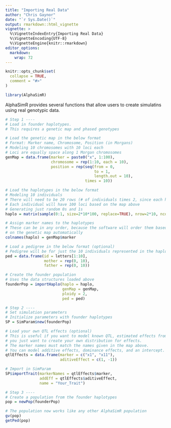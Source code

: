 ---
title: "Importing Real Data"
author: "Chris Gaynor"
date: "`r Sys.Date()`"
output: rmarkdown::html_vignette
vignette: >
  %\VignetteIndexEntry{Importing Real Data}
  %\VignetteEncoding{UTF-8}
  %\VignetteEngine{knitr::rmarkdown}
editor_options: 
  markdown: 
    wrap: 72
---

```{r setup, include = FALSE}
knitr::opts_chunk$set(
  collapse = TRUE,
  comment = "#>"
)

library(AlphaSimR)
```

AlphaSimR provides several functions that allow users to create
simulatins using real genotypic data.

```{r}
# Step 1 ----
# Load in founder haplotypes.
# This requires a genetic map and phased genotypes

# Load the genetic map in the below format
# Format: Marker name, Chromosome, Position (in Morgans) 
# Modeling 10 chromosomes with 10 loci each
# Loci are equally space along 1 Morgan chromosomes
genMap = data.frame(marker = paste0("x", 1:100),
                    chromosome = rep(1:10, each = 10),
                    position = rep(seq(from = 0,
                                       to = 1,
                                       length.out = 10),
                                   times = 10))

# Load the haplotypes in the below format
# Modeling 10 individuals
# There will need to be 20 rows (# of individuals times 2, since each has 2 haplotypes)
# Each individual will have 100 loci based on the map above
# Generating just random 0s and 1s
haplo = matrix(sample(0:1, size=2*10*100, replace=TRUE), nrow=2*10, ncol=100)

# Assign marker names to the haplotypes
# These can be in any order, because the software will order them based 
# on the genetic map automatically
colnames(haplo) = genMap$marker

# Load a pedigree in the below format (optional)
# Pedigree will be for just the 10 individuals represented in the haplotypes
ped = data.frame(id = letters[1:10],
                 mother = rep(0, 10),
                 father = rep(0, 10))

# Create the founder population
# Uses the data structures loaded above
founderPop = importHaplo(haplo = haplo,
                         genMap = genMap,
                         ploidy = 2,
                         ped = ped)

# Step 2 ----
# Set simulation parameters
# Initialize parameters with founder haplotypes
SP = SimParam$new(founderPop)

# Load your own QTL effects (optional)
# This is useful if you want to model known QTL, estimated effects from GS, or
# you just want to create your own distribution for effects.
# The marker names must match the names given in the map above.
# You can model additive effects, dominance effects, and an intercept.
qtlEffects = data.frame(marker = c("x1", "x11"),
                        aditiveEffect = c(1, -1))

# Import in SimParam
SP$importTrait(markerNames = qtlEffects$marker,
               addEff = qtlEffects$aditiveEffect,
               name = "Your_Trait")

# Step 3 ----
# Create a population from the founder haplotypes
pop = newPop(founderPop)

# The population now works like any other AlphaSimR population
gv(pop)
getPed(pop)

```
